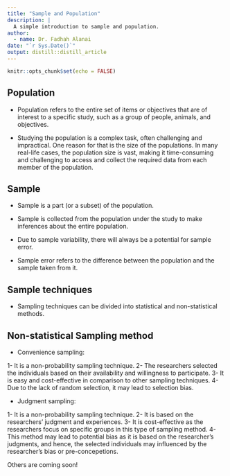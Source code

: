 ```yaml
---
title: "Sample and Population"
description: |
  A simple introduction to sample and population. 
author:
  - name: Dr. Fadhah Alanai
date: "`r Sys.Date()`"
output: distill::distill_article
---
```


```r
knitr::opts_chunk$set(echo = FALSE)
```

## Population 
- Population refers to the entire set of items or objectives that are of interest to a specific study, such as a group of people,
animals, and objectives. 

- Studying the population is a complex task, often challenging and impractical. One reason for that is the size of the 
populations. In many real-life cases, the population size is vast, making it time-consuming and challenging to access and collect the required data
from each member of the population. 


## Sample

- Sample is a part (or a subset) of the population. 

- Sample is collected from the population under the study to make inferences about the entire population. 

- Due to sample variability, there will always be a potential for sample error. 

- Sample error refers to the difference between the population and the sample taken from it. 

## Sample techniques

- Sampling techniques can be divided into statistical and non-statistical methods. 

## Non-statistical Sampling method 

- Convenience sampling: 

1- It is a non-probability sampling technique. 
2- The researchers selected the individuals based on their availability and willingness to participate. 
3- It is easy and cost-effective in comparison to other sampling techniques. 
4- Due to the lack of random selection, it may lead to selection bias. 

- Judgment sampling:

1- It is a non-probability sampling technique. 
2- It is based on the researchers' judgment and experiences. 
3- It is cost-effective as the researchers focus on specific groups in this type of sampling method. 
4- This method may lead to potential bias as it is based on the researcher's judgments, and hence, the selected individuals may influenced by the researcher's bias or pre-concepetions.  


Others are coming soon!




